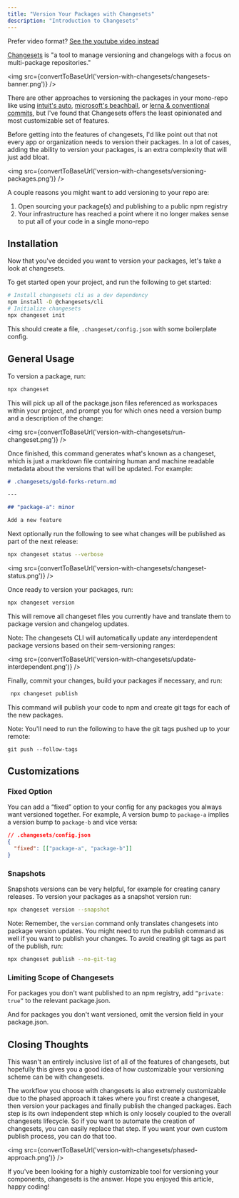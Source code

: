 ```yaml
---
title: "Version Your Packages with Changesets"
description: "Introduction to Changesets"
---
```


Prefer video format? [See the youtube video instead](https://www.youtube.com/watch?v=vO80X5zM8_Y)

[Changesets](https://github.com/changesets/changesets) is "a tool to manage versioning and changelogs
with a focus on multi-package repositories."

<img
  src={convertToBaseUrl('version-with-changesets/changesets-banner.png')}
/>

There are other approaches to versioning the packages in your mono-repo like using [intuit's auto](https://intuit.github.io/auto/docs), [microsoft's beachball](https://microsoft.github.io/beachball/overview/getting-started.html), or [lerna & conventional commits](https://lerna.js.org/docs/getting-started), but I've found that Changesets offers the least opinionated and most customizable set of features.

Before getting into the features of changesets, I'd like point out that not every app or organization needs to version their packages. In a lot of cases, adding the ability to version your packages, is an extra complexity that will just add bloat.

<img
  src={convertToBaseUrl('version-with-changesets/versioning-packages.png')}
/>

A couple reasons you might want to add versioning to your repo are:

1. Open sourcing your package(s) and publishing to a public npm registry
2. Your infrastructure has reached a point where it no longer makes sense to put all of your code in a single mono-repo

## Installation

Now that you've decided you want to version your packages, let's take a look at changesets.

To get started open your project, and run the following to get started:

```sh
# Install changesets cli as a dev dependency
npm install -D @changesets/cli
# Initialize changesets
npx changeset init
```

This should create a file, `.changeset/config.json` with some boilerplate config.

## General Usage

To version a package, run:

```sh
npx changeset
```

This will pick up all of the package.json files referenced as workspaces within your project, and prompt you for which ones need a version bump and a description of the change:

<img
  src={convertToBaseUrl('version-with-changesets/run-changeset.png')}
/>

Once finished, this command generates what's known as a changeset, which is just a markdown file containing human and machine readable metadata about the versions that will be updated. For example:

```md
# .changesets/gold-forks-return.md

---

## "package-a": minor

Add a new feature
```

Next optionally run the following to see what changes will be published as part of the next release:

```sh
npx changeset status --verbose
```

<img
  src={convertToBaseUrl('version-with-changesets/changeset-status.png')}
/>

Once ready to version your packages, run:

```sh
npx changeset version
```

This will remove all changeset files you currently have and translate them to package version and changelog updates.

Note: The changesets CLI will automatically update any interdependent package versions based on their sem-versioning ranges:

<img
  src={convertToBaseUrl('version-with-changesets/update-interdependent.png')}
/>

Finally, commit your changes, build your packages if necessary, and run:

```sh
 npx changeset publish
```

This command will publish your code to npm and create git tags for each of the new packages.

Note: You'll need to run the following to have the git tags pushed up to your remote:

```
git push --follow-tags
```

## Customizations

### Fixed Option

You can add a “fixed” option to your config for any packages you always want versioned together.
For example, A version bump to `package-a` implies a version bump to `package-b` and vice versa:

```json
// .changesets/config.json
{
  "fixed": [["package-a", "package-b"]]
}
```

### Snapshots

Snapshots versions can be very helpful, for example for creating canary releases. To version your packages as a snapshot version run:

```sh
npx changeset version --snapshot
```

Note: Remember, the `version` command only translates changesets into package version updates. You might need to run the publish command as well if you want to publish your changes. To avoid creating git tags as part of the publish, run:

```sh
npx changeset publish --no-git-tag
```

### Limiting Scope of Changesets

For packages you don't want published to an npm registry, add `“private: true”` to the relevant package.json.

And for packages you don't want versioned, omit the version field in your package.json.

## Closing Thoughts

This wasn't an entirely inclusive list of all of the features of changesets, but hopefully this gives you a good idea of how customizable your versioning scheme can be with changesets.

The workflow you choose with changesets is also extremely customizable due to the phased approach it takes where you first create a changeset, then version your packages and finally publish the changed packages. Each step is its own independent step which is only loosely coupled to the overall changesets lifecycle. So if you want to automate the creation of changesets, you can easily replace that step. If you want your own custom publish process, you
can do that too.

<img
  src={convertToBaseUrl('version-with-changesets/phased-approach.png')}
/>

If you've been looking for a highly customizable tool for versioning your components, changesets is the answer. Hope you enjoyed this article, happy coding!
